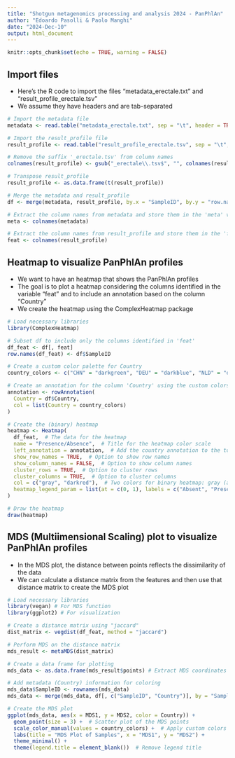 ---
title: "Shotgun metagenomics processing and analysis 2024 - PanPhlAn"
author: "Edoardo Pasolli & Paolo Manghi"
date: "2024-Dec-10"
output: html_document
---

```{r setup, include=FALSE}
knitr::opts_chunk$set(echo = TRUE, warning = FALSE)
```

## Import files

- Here's the R code to import the files "metadata_erectale.txt" and "result_profile_erectale.tsv"
- We assume they have headers and are tab-separated

```{r}
# Import the metadata file
metadata <- read.table("metadata_erectale.txt", sep = "\t", header = TRUE)

# Import the result_profile file
result_profile <- read.table("result_profile_erectale.tsv", sep = "\t", header = TRUE, row.names = 1, check.names = FALSE)

# Remove the suffix '_erectale.tsv' from column names
colnames(result_profile) <- gsub("_erectale\\.tsv$", "", colnames(result_profile))

# Transpose result_profile
result_profile <- as.data.frame(t(result_profile))

# Merge the metadata and result_profile
df <- merge(metadata, result_profile, by.x = "SampleID", by.y = "row.names", all = FALSE)

# Extract the column names from metadata and store them in the 'meta' variable
meta <- colnames(metadata)

# Extract the column names from result_profile and store them in the 'feat' variable
feat <- colnames(result_profile)
```

## Heatmap to visualize PanPhlAn profiles

- We want to have an heatmap that shows the PanPhlAn profiles
- The goal is to plot a heatmap considering the columns identified in the variable "feat" and to include an annotation based on the column "Country"
- We create the heatmap using the ComplexHeatmap package

```{r}
# Load necessary libraries
library(ComplexHeatmap)

# Subset df to include only the columns identified in 'feat'
df_feat <- df[, feat]
row.names(df_feat) <- df$SampleID

# Create a custom color palette for Country
country_colors <- c("CHN" = "darkgreen", "DEU" = "darkblue", "NLD" = "orange", "RUS" = "purple")

# Create an annotation for the column 'Country' using the custom colors
annotation <- rowAnnotation(
  Country = df$Country,
  col = list(Country = country_colors)
)

# Create the (binary) heatmap
heatmap <- Heatmap(
  df_feat,  # The data for the heatmap
  name = "Presence/Absence",  # Title for the heatmap color scale
  left_annotation = annotation,  # Add the country annotation to the top of the heatmap
  show_row_names = TRUE,  # Option to show row names
  show_column_names = FALSE,  # Option to show column names
  cluster_rows = TRUE,  # Option to cluster rows
  cluster_columns = TRUE,  # Option to cluster columns
  col = c("gray", "darkred"),  # Two colors for binary heatmap: gray (absence), darkred (presence)
  heatmap_legend_param = list(at = c(0, 1), labels = c("Absent", "Present"))  # Set the legend to be discrete
)

# Draw the heatmap
draw(heatmap)
```

## MDS (Multiimensional Scaling) plot to visualize PanPhlAn profiles
- In the MDS plot, the distance between points reflects the dissimilarity of the data
- We can calculate a distance matrix from the features and then use that distance matrix to create the MDS plot

```{r}
# Load necessary libraries
library(vegan) # For MDS function
library(ggplot2) # For visualization

# Create a distance matrix using "jaccard"
dist_matrix <- vegdist(df_feat, method = "jaccard")

# Perform MDS on the distance matrix
mds_result <- metaMDS(dist_matrix)

# Create a data frame for plotting
mds_data <- as.data.frame(mds_result$points) # Extract MDS coordinates

# Add metadata (Country) information for coloring
mds_data$SampleID <- rownames(mds_data)
mds_data <- merge(mds_data, df[, c("SampleID", "Country")], by = "SampleID")

# Create the MDS plot
ggplot(mds_data, aes(x = MDS1, y = MDS2, color = Country)) +
  geom_point(size = 3) +  # Scatter plot of the MDS points
  scale_color_manual(values = country_colors) +  # Apply custom colors for countries
  labs(title = "MDS Plot of Samples", x = "MDS1", y = "MDS2") +
  theme_minimal() +
  theme(legend.title = element_blank())  # Remove legend title
```